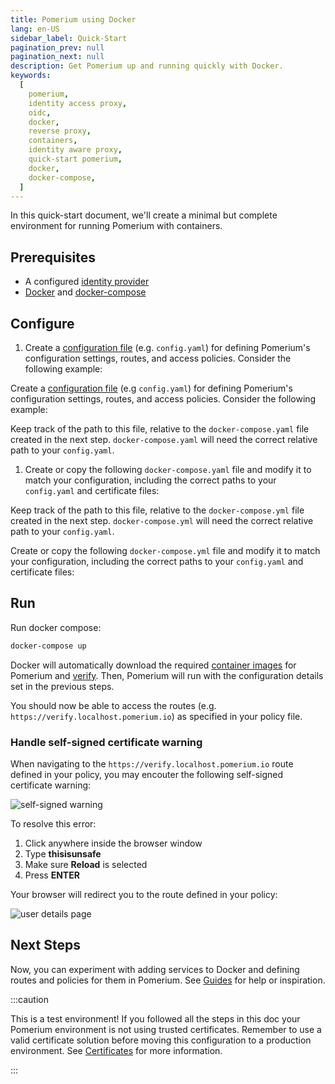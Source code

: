 ```yaml
---
title: Pomerium using Docker
lang: en-US
sidebar_label: Quick-Start
pagination_prev: null
pagination_next: null
description: Get Pomerium up and running quickly with Docker.
keywords:
  [
    pomerium,
    identity access proxy,
    oidc,
    docker,
    reverse proxy,
    containers,
    identity aware proxy,
    quick-start pomerium,
    docker,
    docker-compose,
  ]
---
```



In this quick-start document, we'll create a minimal but complete environment for running Pomerium with containers.

## Prerequisites

- A configured [identity provider]
- [Docker] and [docker-compose]

## Configure

1. Create a [configuration file] (e.g. `config.yaml`) for defining Pomerium's configuration settings, routes, and access policies. Consider the following example:

Create a [configuration file] (e.g `config.yaml`) for defining Pomerium's configuration settings, routes, and access policies. Consider the following example:

Keep track of the path to this file, relative to the `docker-compose.yaml` file created in the next step. `docker-compose.yaml` will need the correct relative path to your `config.yaml`.

1. Create or copy the following `docker-compose.yaml` file and modify it to match your configuration, including the correct paths to your `config.yaml` and certificate files:

Keep track of the path to this file, relative to the `docker-compose.yml` file created in the next step. `docker-compose.yml` will need the correct relative path to your `config.yaml`.

Create or copy the following `docker-compose.yml` file and modify it to match your configuration, including the correct paths to your `config.yaml` and certificate files:

<DockerCompose />

## Run

Run docker compose:

```bash
docker-compose up
```

Docker will automatically download the required [container images] for Pomerium and [verify]. Then, Pomerium will run with the configuration details set in the previous steps.

You should now be able to access the routes (e.g. `https://verify.localhost.pomerium.io`) as specified in your policy file.

### Handle self-signed certificate warning

When navigating to the `https://verify.localhost.pomerium.io` route defined in your policy, you may encouter the following self-signed certificate warning:

![self-signed warning](./img/quickstart/self-signed-warning.png)

To resolve this error:

1. Click anywhere inside the browser window
2. Type **thisisunsafe**
3. Make sure **Reload** is selected
4. Press **ENTER**

Your browser will redirect you to the route defined in your policy:

![user details page](./img/quickstart/user-details-page.png)

## Next Steps

Now, you can experiment with adding services to Docker and defining routes and policies for them in Pomerium. See [Guides](/docs/guides/ad-guard.md) for help or inspiration.

:::caution

This is a test environment! If you followed all the steps in this doc your Pomerium environment is not using trusted certificates. Remember to use a valid certificate solution before moving this configuration to a production environment. See [Certificates][tls certificates] for more information.

:::

[configuration file]: /docs/reference
[container images]: https://hub.docker.com/r/pomerium/pomerium
[docker]: https://docs.docker.com/install/
[docker-compose]: https://docs.docker.com/compose/install/
[verify]: https://verify.pomerium.com/
[identity provider]: /docs/identity-providers
[tls certificates]: /docs/concepts/certificates
[fqdn]: https://en.wikipedia.org/wiki/Fully_qualified_domain_name
[mkcert]: https://github.com/FiloSottile/mkcert
[self-signed wildcard certificate]: /docs/concepts/certificates#self-signed-wildcard-certificate
